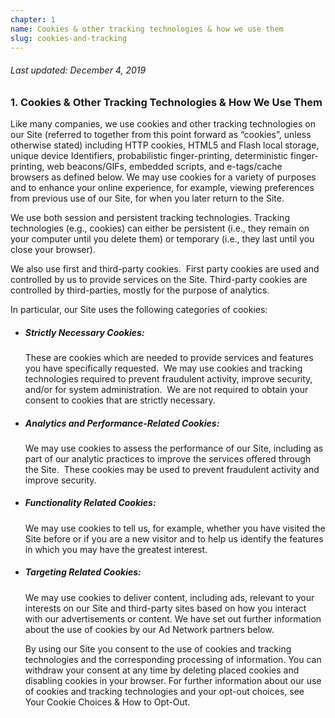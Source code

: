 ```yaml
---
chapter: 1
name: Cookies & other tracking technologies & how we use them
slug: cookies-and-tracking
---
```


###### Last updated:  December 4, 2019

### 1. Cookies & Other Tracking Technologies & How We Use Them
Like many companies, we use cookies and other tracking technologies on our Site (referred to together from this point forward as “cookies”, unless otherwise stated) including HTTP cookies, HTML5 and Flash local storage, unique device Identifiers, probabilistic finger-printing, deterministic finger-printing, web beacons/GIFs, embedded scripts, and e-tags/cache browsers as defined below.
We may use cookies for a variety of purposes and to enhance your online experience, for example, viewing preferences from  previous use of our Site, for when you later return to the Site.

We use both session and persistent tracking technologies. Tracking technologies (e.g., cookies) can either be persistent (i.e., they remain on your computer until you delete them) or temporary (i.e., they last until you close your browser). 

We also use first and third-party cookies.  First party cookies are used and controlled by us to provide services on the Site. Third-party cookies are controlled by third-parties, mostly for the purpose of analytics.

In particular, our Site uses the following categories of cookies:
- ##### Strictly Necessary Cookies:
    These are cookies which are needed to provide services and features you have specifically requested.  We may use cookies and tracking technologies required to prevent fraudulent activity, improve security, and/or for system administration.  We are not required to obtain your consent to cookies that are strictly necessary.  
- ##### Analytics and Performance-Related Cookies:
    We may use cookies to assess the performance of our Site, including as part of our analytic practices to improve the services offered through the Site.  These cookies may be used to prevent fraudulent activity and improve security.
- ##### Functionality Related Cookies:
    We may use cookies to tell us, for example, whether you have visited the Site before or if you are a new visitor and to help us identify the features in which you may have the greatest interest.  
- ##### Targeting Related Cookies:
    We may use cookies to deliver content, including ads, relevant to your interests on our Site and third-party sites based on how you interact with our advertisements or content. We have set out further information about the use of cookies by our Ad Network partners below.  

    By using our Site you consent to the use of cookies and tracking technologies and the corresponding processing of information. You can withdraw your consent at any time by deleting placed cookies and disabling cookies in your browser. For further information about our use of cookies and tracking technologies and your opt-out choices, see Your Cookie Choices & How to Opt-Out.
